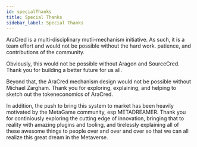 ```yaml
---
id: specialThanks 
title: Special Thanks 
sidebar_label: Special Thanks
---
```



AraCred is a multi-disciplinary mutli-mechanism initiative. As such, it is a team effort and would not be possible without the hard work. patience, and contributions of the community.  

Obviously, this would not be possible without Aragon and SourceCred. Thank you for building a better future for us all.

Beyond that, the AraCred mechanism design would not be possible without Michael Zargham. Thank you for exploring, explaining, and helping to sketch out the tokeneconomics of AraCred.

In addition, the push to bring this system to market has been heavily motivated by the MetaGame community, esp METADREAMER. Thank you for continiously exploring the cutting edge of innovation, bringing that to reality with amazing plugins and tooling, and tirelessly explaining all of these awesome things to people over and over and over so that we can all realize this great dream in the Metaverse.